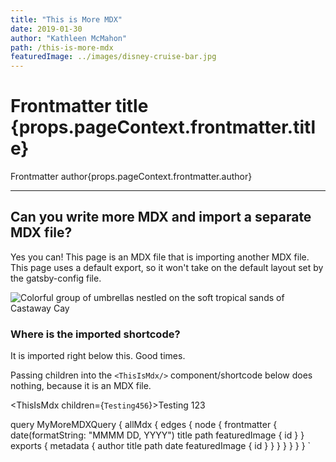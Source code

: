```yaml
---
title: "This is More MDX"
date: 2019-01-30
author: "Kathleen McMahon"
path: /this-is-more-mdx
featuredImage: ../images/disney-cruise-bar.jpg
---
```




<h1>Frontmatter title {props.pageContext.frontmatter.title}</h1>
<p>Frontmatter author{props.pageContext.frontmatter.author}</p>

---

## Can you write more MDX and import a separate MDX file?

Yes you can! This page is an MDX file that is importing another MDX file. This page uses a default export, so it won't take on the default layout set by the gatsby-config file.

![Colorful group of umbrellas nestled on the soft tropical sands of Castaway Cay](../images/castaway-key-umbrellas-closeup.jpg)

### Where is the imported shortcode?

It is imported right below this. Good times.

<!-- This default export overrides the default layout set in the
gasby-config.js file ensuring that the FAQ component isn't wrapped
by other elements -->

Passing children into the `<ThisIsMdx/>` component/shortcode below does nothing, because it is an MDX file.

<ThisIsMdx children={`Testing456`}>Testing 123</ThisIsMdx>


  query MyMoreMDXQuery {
    allMdx {
      edges {
        node {
          frontmatter {
            date(formatString: "MMMM DD, YYYY")
            title
            path
            featuredImage {
              id
            }
          }
          exports {
            metadata {
              author
              title
              path
              date
              featuredImage {
                id
              }
            }
          }
        }
      }
    }
  }
`

<!-- query MdxExports {
  allMdx {
    nodes {
      exports {
        metadata {
          name
          author
        }
      }
    }
  }
} -->
